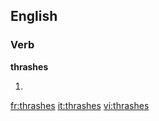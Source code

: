 ==English==

===Verb===
'''thrashes'''

# {{third-person singular of|[[thrash]]}}

[[fr:thrashes]]
[[it:thrashes]]
[[vi:thrashes]]